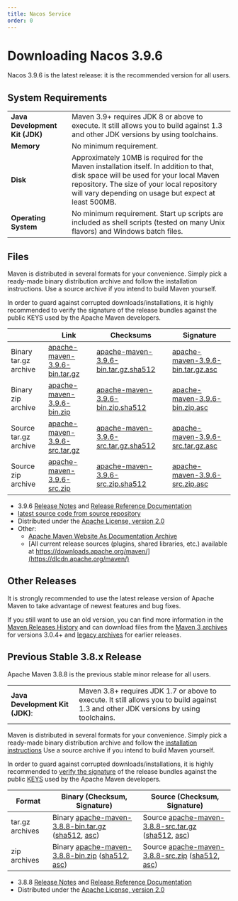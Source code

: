 ```yaml
---
title: Nacos Service
order: 0
---
```



# Downloading Nacos 3.9.6

Nacos 3.9.6 is the latest release: it is the recommended version for all users.

## System Requirements

|             |                                                                                                                         |
|-------------|------------------------------------------------------------------------------------------------------------------------------------|
| **Java Development Kit (JDK)** | Maven 3.9+ requires JDK 8 or above to execute. It still allows you to build against 1.3 and other JDK versions by using toolchains.  |
| **Memory** | No minimum requirement. |
| **Disk** | Approximately 10MB is required for the Maven installation itself. In addition to that, disk space will be used for your local Maven repository. The size of your local repository will vary depending on usage but expect at least 500MB. |
| **Operating System** | No minimum requirement. Start up scripts are included as shell scripts (tested on many Unix flavors) and Windows batch files. |

## Files

Maven is distributed in several formats for your convenience. Simply pick a ready-made binary distribution archive and follow the installation instructions. Use a source archive if you intend to build Maven yourself.

In order to guard against corrupted downloads/installations, it is highly recommended to verify the signature of the release bundles against the public KEYS used by the Apache Maven developers.

|             | Link                                                                                                                               | Checksums                                                                                                             | Signature                                                                                                            |
|-------------|------------------------------------------------------------------------------------------------------------------------------------|-----------------------------------------------------------------------------------------------------------------------|----------------------------------------------------------------------------------------------------------------------|
| Binary tar.gz archive | [apache-maven-3.9.6-bin.tar.gz](https://dlcdn.apache.org/maven/maven-3/3.9.6/binaries/apache-maven-3.9.6-bin.tar.gz)       | [apache-maven-3.9.6-bin.tar.gz.sha512](https://downloads.apache.org/maven/maven-3/3.9.6/binaries/apache-maven-3.9.6-bin.tar.gz.sha512)       | [apache-maven-3.9.6-bin.tar.gz.asc](https://downloads.apache.org/maven/maven-3/3.9.6/binaries/apache-maven-3.9.6-bin.tar.gz.asc)       |
| Binary zip archive | [apache-maven-3.9.6-bin.zip](https://dlcdn.apache.org/maven/maven-3/3.9.6/binaries/apache-maven-3.9.6-bin.zip)                 | [apache-maven-3.9.6-bin.zip.sha512](https://downloads.apache.org/maven/maven-3/3.9.6/binaries/apache-maven-3.9.6-bin.zip.sha512)                 | [apache-maven-3.9.6-bin.zip.asc](https://downloads.apache.org/maven/maven-3/3.9.6/binaries/apache-maven-3.9.6-bin.zip.asc)                 |
| Source tar.gz archive | [apache-maven-3.9.6-src.tar.gz](https://dlcdn.apache.org/maven/maven-3/3.9.6/source/apache-maven-3.9.6-src.tar.gz)             | [apache-maven-3.9.6-src.tar.gz.sha512](https://downloads.apache.org/maven/maven-3/3.9.6/source/apache-maven-3.9.6-src.tar.gz.sha512)             | [apache-maven-3.9.6-src.tar.gz.asc](https://downloads.apache.org/maven/maven-3/3.9.6/source/apache-maven-3.9.6-src.tar.gz.asc)             |
| Source zip archive | [apache-maven-3.9.6-src.zip](https://dlcdn.apache.org/maven/maven-3/3.9.6/source/apache-maven-3.9.6-src.zip)                   | [apache-maven-3.9.6-src.zip.sha512](https://downloads.apache.org/maven/maven-3/3.9.6/source/apache-maven-3.9.6-src.zip.sha512)                   | [apache-maven-3.9.6-src.zip.asc](https://downloads.apache.org/maven/maven-3/3.9.6/source/apache-maven-3.9.6-src.zip.asc)                   |

- 3.9.6 [Release Notes](./docs/3.9.6/release-notes.html) and [Release Reference Documentation](./ref/3.9.6/)
- [latest source code from source repository](./scm.html)
- Distributed under the [Apache License, version 2.0](https://www.apache.org/licenses/)
- Other:
  - [Apache Maven Website As Documentation Archive](./maven-site-1.0-site.jar)
  - [All current release sources (plugins, shared libraries, etc.) available at https://downloads.apache.org/maven/](https://dlcdn.apache.org/maven/)

## Other Releases

It is strongly recommended to use the latest release version of Apache Maven to take advantage of newest features and bug fixes.

If you still want to use an old version, you can find more information in the [Maven Releases History](./docs/history.html) and can download files from the [Maven 3 archives](https://archive.apache.org/dist/maven/maven-3/) for versions 3.0.4+ and [legacy archives](https://archive.apache.org/dist/maven/binaries/) for earlier releases.

## Previous Stable 3.8.x Release

Apache Maven 3.8.8 is the previous stable minor release for all users.

|             |                                                                                                                         |
|-------------|------------------------------------------------------------------------------------------------------------------------------------|
| **Java Development Kit (JDK)**: | Maven 3.8+ requires JDK 1.7 or above to execute. It still allows you to build against 1.3 and other JDK versions by using toolchains. |

Maven is distributed in several formats for your convenience. Simply pick a
        ready-made binary distribution archive and follow the [installation instructions](./install.html)
        Use a source archive if you intend to build Maven yourself.

In order to guard against corrupted downloads/installations, it is highly recommended to [verify the signature](https://www.apache.org/info/verification.html) of the release bundles against the public [KEYS](https://downloads.apache.org/maven/KEYS) used by the Apache Maven
        developers.

|     Format        |   Binary (Checksum, Signature)                                                                                                                                 |       Source (Checksum, Signature)                           |
|-------------------|------------------------------------------------------------------------------------------------------------------------------------------------------------------------------------------------------------------------------------------------------------------------------------------|-----------------------------------|
|tar.gz archives    | Binary [apache-maven-3.8.8-bin.tar.gz](https://dlcdn.apache.org/maven/maven-3/3.8.8/binaries/apache-maven-3.8.8-bin.tar.gz) ([sha512](https://downloads.apache.org/maven/maven-3/3.8.8/binaries/apache-maven-3.8.8-bin.tar.gz.sha512), [asc](https://downloads.apache.org/maven/maven-3/3.8.8/binaries/apache-maven-3.8.8-bin.tar.gz.asc)) | Source [apache-maven-3.8.8-src.tar.gz](https://dlcdn.apache.org/maven/maven-3/3.8.8/binaries/apache-maven-3.8.8-bin.tar.gz) ([sha512](https://downloads.apache.org/maven/maven-3/3.8.8/binaries/apache-maven-3.8.8-bin.tar.gz.sha512), [asc](https://downloads.apache.org/maven/maven-3/3.8.8/binaries/apache-maven-3.8.8-bin.tar.gz.asc)) |
|zip archives       | Binary [apache-maven-3.8.8-bin.zip](https://dlcdn.apache.org/maven/maven-3/3.8.8/binaries/apache-maven-3.8.8-bin.tar.gz) ([sha512](https://downloads.apache.org/maven/maven-3/3.8.8/binaries/apache-maven-3.8.8-bin.tar.gz.sha512), [asc](https://downloads.apache.org/maven/maven-3/3.8.8/binaries/apache-maven-3.8.8-bin.tar.gz.asc)) | Source [apache-maven-3.8.8-src.zip](https://dlcdn.apache.org/maven/maven-3/3.8.8/binaries/apache-maven-3.8.8-bin.tar.gz) ([sha512](https://downloads.apache.org/maven/maven-3/3.8.8/binaries/apache-maven-3.8.8-bin.tar.gz.sha512), [asc](https://downloads.apache.org/maven/maven-3/3.8.8/binaries/apache-maven-3.8.8-bin.tar.gz.asc)) |

- 3.8.8 [Release Notes](./docs/3.8.8/release-notes.html) and [Release Reference Documentation](./ref/3.8.8/)
- Distributed under the [Apache License, version 2.0](https://www.apache.org/licenses/)